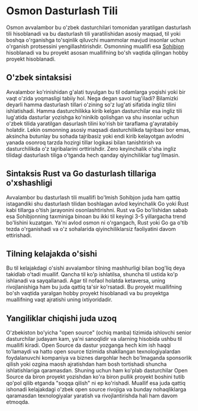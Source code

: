 # Osmon Dasturlash Tili

Osmon avvalambor bu o'zbek dasturchilari tomonidan yaratilgan dasturlash tili
hisoblanadi va bu dasturlash tili yaratilishidan asosiy maqsad, til yoki boshqa
o'rganishga to'sqinlik qiluvchi muammolar mavjud insonlar uchun o'rganish
protsessini yengillashtirishdir. Osmonning muallifi esa [Sohibjon](https://orzklv.uz) hisoblanadi va
bu proyekt asosan muallifning bo'sh vaqtida qilingan hobby proyekt hisoblanadi.

## O'zbek sintaksisi

Avvalambor ko'rinishidan g'alati tuyulgan bu til odamlarga yoqishi yoki bir vaqt
o'zida yoqmasligi tabiiy hol. Nega degan savol tug'iladi? Bilamizki deyarli
hamma dasturlash tillari o'zining so'z lug'ati sifatida ingliz tilini
ishlatishadi. Hamma dasturchilikka kirib kelgan dasturchilar esa ingliz tili
lug'atida dasturlar yozishga ko'ninikib qolishgan va shu insonlar uchun o'zbek
tilida yaratilgan dasurlash tilini ko'rish bir taraflama g'ayratabiiy holatdir.
Lekin osmonning asosiy maqsadi dasturchilikda tajribasi bor emas, aksincha
butunlay bu sohada tajribasiz yoki endi kirib kelayotgan avlodni yanada osonroq
tarzda hozirgi tillar logikasi bilan tanishtirish va dasturchilikda o'z
tajribalarini orttirishdir. Zero keyinchalik o'sha ingliz tilidagi dasturlash
tiliga o'tganda hech qanday qiyinchiliklar tug'ilmasin.

## Sintaksis Rust va Go dasturlash tillariga o'xshashligi

Avvalambor bu dasturlash tili muallifi bo'lmish Sohibjon juda ham qattiq
istagandiki shu dasturlash tilidan boshlagan avlod keyinchalik Go yoki Rust kabi
tillarga o'tish jarayonini osonlashtirishni. Rust va Go bo'lishidan sabab esa
Sohibjonning taxminiga binoan bu ikki til keyingi 3-5 yillargacha trend
bo'lishini kuzatgan. Ya'ni avlod osmon ni o'rgangach, Rust yoki Go ga o'tib
tezda o'rganishadi va o'z sohalarida qiyinchiliklarsiz faoliyatini davom
ettirishadi.

## Tilning kelajakda o'sishi

Bu til kelajakdagi o'sishi avvalambor tilning mashhurligi bilan bog'liq deya
takidlab o'tadi muallif. Qancha til ko'p ishlatilsa, shuncha til ustida ko'p
ishlanadi va sayqallanadi. Agar til nofaol holatda ketaversa, uning
rivojlanishiga ham bu juda qattiq ta'sir ko'rsatadi. Bu proyekt muallifning
bo'sh vaqtida yaralgan hobby proyekt hisoblanadi va bu proyektga muallifning
vaqt ajratishi uning ixtiyoridadir.

## Yangiliklar chiqishi juda uzoq

O'zbekiston bo'yicha "open source" (ochiq manba) tizimida ishlovchi senior
dasturchilar judayam kam, ya'ni sanoqlidir va ularning hisobida ushbu til
muallifi kiradi. Open Source da dastur yozganga hech kim ish haqqi to'lamaydi va
hatto open source tizimida shakllangan texnologiyalardan foydalanuvchi kompaniya
va biznes dargohlar hech bo'lmaganda sponsorlik qilish yoki ozgina maosh
ajratishdan ham bosh tortishadi shuncha ishlatishlariga qaramasdan. Shuning
uchun ham ko'plab dasturchilar Open Source da biron proyekt yozishdan ko'ra
biron pullik proyekt boshini tutib qo'pol qilib etganda "soqqa qilish" ni ep
ko'rishadi. Muallif esa juda qattiq ishonadi kelajakdagi o'zbek open source
rivojiga va bunday nohaqliklarga qaramasdan texnologiyalar yaratish va
rivojlantirishda hali ham davom etmoqda.
